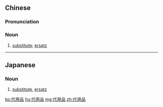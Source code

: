 ==Chinese==
{{zh-forms|type=21}}

===Pronunciation===
{{zh-pron
|m=dàiyòngpǐn
|c=doi6 jung6 ban2
|cat=n
}}

===Noun===
{{zh-noun}}

# [[substitute]]; [[ersatz]]

----

==Japanese==
{{ja-kanjitab|だい|よう|ひん|yomi=on}}

===Noun===
{{ja-noun|だいようひん}}

# [[substitute]], [[ersatz]]

[[ko:代用品]]
[[hu:代用品]]
[[mg:代用品]]
[[zh:代用品]]